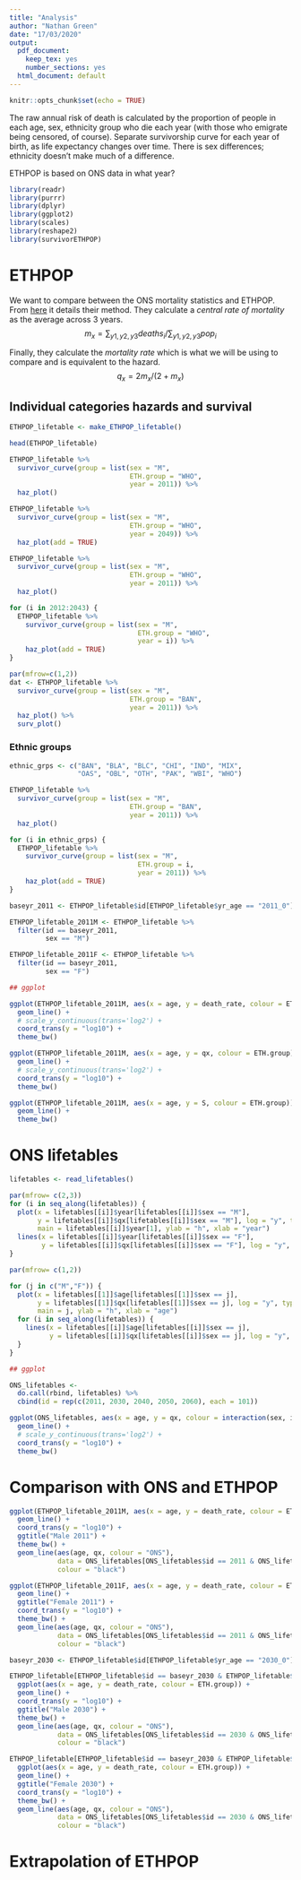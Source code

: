 ```yaml
---
title: "Analysis"
author: "Nathan Green"
date: "17/03/2020"
output:
  pdf_document: 
    keep_tex: yes
    number_sections: yes
  html_document: default
---
```


```r
knitr::opts_chunk$set(echo = TRUE)
```

The raw annual risk of death is calculated by the proportion of people in each age, sex, ethnicity group who die each year (with those who emigrate being censored, of course).
Separate survivorship curve for each year of birth, as life expectancy changes over time.
There is sex differences; ethnicity doesn't make much of a difference.

ETHPOP is based on ONS data in what year?


```r
library(readr)
library(purrr)
library(dplyr)
library(ggplot2)
library(scales)
library(reshape2)
library(survivorETHPOP)
```

# ETHPOP

We want to compare between the ONS mortality statistics and ETHPOP.
From [here](https://www.ons.gov.uk/peoplepopulationandcommunity/healthandsocialcare/healthandlifeexpectancies/methodologies/guidetocalculatingnationallifetables)
it details their method.
They calculate a _central rate of mortality_ as the average across 3 years.
$$
m_x = \sum_{y1,y2,y3} deaths_i/ \sum_{y1,y2,y3} pop_i
$$

Finally, they calculate the _mortality rate_ which is what we will be using to compare and is equivalent to the hazard.
$$
q_x = 2 m_x/(2 + m_x)
$$


## Individual categories hazards and survival

```r

ETHPOP_lifetable <- make_ETHPOP_lifetable()

head(ETHPOP_lifetable)

ETHPOP_lifetable %>% 
  survivor_curve(group = list(sex = "M",
                              ETH.group = "WHO",
                              year = 2011)) %>% 
  haz_plot()

ETHPOP_lifetable %>% 
  survivor_curve(group = list(sex = "M",
                              ETH.group = "WHO",
                              year = 2049)) %>% 
  haz_plot(add = TRUE)

ETHPOP_lifetable %>% 
  survivor_curve(group = list(sex = "M",
                              ETH.group = "WHO",
                              year = 2011)) %>%
  haz_plot()

for (i in 2012:2043) {
  ETHPOP_lifetable %>% 
    survivor_curve(group = list(sex = "M",
                                ETH.group = "WHO",
                                year = i)) %>% 
    haz_plot(add = TRUE)
}

par(mfrow=c(1,2))
dat <- ETHPOP_lifetable %>% 
  survivor_curve(group = list(sex = "M",
                              ETH.group = "BAN",
                              year = 2011)) %>% 
  haz_plot() %>% 
  surv_plot()
```

### Ethnic groups

```r
ethnic_grps <- c("BAN", "BLA", "BLC", "CHI", "IND", "MIX",
                 "OAS", "OBL", "OTH", "PAK", "WBI", "WHO")

ETHPOP_lifetable %>% 
  survivor_curve(group = list(sex = "M",
                              ETH.group = "BAN",
                              year = 2011)) %>% 
  haz_plot()

for (i in ethnic_grps) {
  ETHPOP_lifetable %>% 
    survivor_curve(group = list(sex = "M",
                                ETH.group = i,
                                year = 2011)) %>% 
    haz_plot(add = TRUE)
}
```


```r

baseyr_2011 <- ETHPOP_lifetable$id[ETHPOP_lifetable$yr_age == "2011_0"][1]

ETHPOP_lifetable_2011M <- ETHPOP_lifetable %>% 
  filter(id == baseyr_2011,
         sex == "M")

ETHPOP_lifetable_2011F <- ETHPOP_lifetable %>% 
  filter(id == baseyr_2011,
         sex == "F")
```

```r
## ggplot

ggplot(ETHPOP_lifetable_2011M, aes(x = age, y = death_rate, colour = ETH.group)) +
  geom_line() +
  # scale_y_continuous(trans='log2') +
  coord_trans(y = "log10") +
  theme_bw()

ggplot(ETHPOP_lifetable_2011M, aes(x = age, y = qx, colour = ETH.group)) +
  geom_line() +
  # scale_y_continuous(trans='log2') +
  coord_trans(y = "log10") +
  theme_bw()

ggplot(ETHPOP_lifetable_2011M, aes(x = age, y = S, colour = ETH.group)) +
  geom_line() +
  theme_bw()
```

# ONS lifetables

```r

lifetables <- read_lifetables()

par(mfrow= c(2,3))
for (i in seq_along(lifetables)) {
  plot(x = lifetables[[i]]$year[lifetables[[i]]$sex == "M"],
       y = lifetables[[i]]$qx[lifetables[[i]]$sex == "M"], log = "y", type = "l",
       main = lifetables[[i]]$year[1], ylab = "h", xlab = "year")
  lines(x = lifetables[[i]]$year[lifetables[[i]]$sex == "F"],
        y = lifetables[[i]]$qx[lifetables[[i]]$sex == "F"], log = "y", type = "l", col = "red")
}

par(mfrow= c(1,2))

for (j in c("M","F")) {
  plot(x = lifetables[[1]]$age[lifetables[[1]]$sex == j],
       y = lifetables[[1]]$qx[lifetables[[1]]$sex == j], log = "y", type = "l",
       main = j, ylab = "h", xlab = "age")
  for (i in seq_along(lifetables)) {
    lines(x = lifetables[[i]]$age[lifetables[[i]]$sex == j],
          y = lifetables[[i]]$qx[lifetables[[i]]$sex == j], log = "y", type = "l", col = i)
  }
}
```

```r
## ggplot

ONS_lifetables <-
  do.call(rbind, lifetables) %>% 
  cbind(id = rep(c(2011, 2030, 2040, 2050, 2060), each = 101))

ggplot(ONS_lifetables, aes(x = age, y = qx, colour = interaction(sex, id))) +
  geom_line() +
  # scale_y_continuous(trans='log2') +
  coord_trans(y = "log10") +
  theme_bw()

```

# Comparison with ONS and ETHPOP

```r

ggplot(ETHPOP_lifetable_2011M, aes(x = age, y = death_rate, colour = ETH.group)) +
  geom_line() +
  coord_trans(y = "log10") +
  ggtitle("Male 2011") +
  theme_bw() +
  geom_line(aes(age, qx, colour = "ONS"),
            data = ONS_lifetables[ONS_lifetables$id == 2011 & ONS_lifetables$sex == "M", ],
            colour = "black")

ggplot(ETHPOP_lifetable_2011F, aes(x = age, y = death_rate, colour = ETH.group)) +
  geom_line() +
  ggtitle("Female 2011") +
  coord_trans(y = "log10") +
  theme_bw() +
  geom_line(aes(age, qx, colour = "ONS"),
            data = ONS_lifetables[ONS_lifetables$id == 2011 & ONS_lifetables$sex == "F", ],
            colour = "black")
```

```r

baseyr_2030 <- ETHPOP_lifetable$id[ETHPOP_lifetable$yr_age == "2030_0"][1]

ETHPOP_lifetable[ETHPOP_lifetable$id == baseyr_2030 & ETHPOP_lifetable$sex == "M", ] %>% 
  ggplot(aes(x = age, y = death_rate, colour = ETH.group)) +
  geom_line() +
  coord_trans(y = "log10") +
  ggtitle("Male 2030") +
  theme_bw() +
  geom_line(aes(age, qx, colour = "ONS"),
            data = ONS_lifetables[ONS_lifetables$id == 2030 & ONS_lifetables$sex == "M", ],
            colour = "black")

ETHPOP_lifetable[ETHPOP_lifetable$id == baseyr_2030 & ETHPOP_lifetable$sex == "F", ] %>% 
  ggplot(aes(x = age, y = death_rate, colour = ETH.group)) +
  geom_line() +
  ggtitle("Female 2030") +
  coord_trans(y = "log10") +
  theme_bw() +
  geom_line(aes(age, qx, colour = "ONS"),
            data = ONS_lifetables[ONS_lifetables$id == 2030 & ONS_lifetables$sex == "F", ],
            colour = "black")
```

# Extrapolation of ETHPOP


